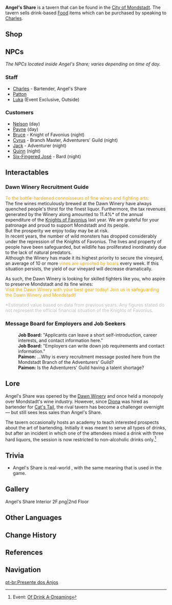 {{About|the location|the soundtrack|Angel's Share (Soundtrack)}}
{{Location Infobox
|image        = <gallery>
Angel's Share Exterior.png|Exterior
Angel's Share Interior 1F.png|Interior
</gallery>
|type         = Point of Interest
|type2        = Instance
|icon         = UI Angel's Share.png
|region       = Mondstadt
|area         = Starfell Valley
|subarea      = City of Mondstadt
}}
{{Description|The tavern is established and funded by the long-standing Dawn Winery. According to Charles the bartender, a small portion of the liquor in cellars would be absorbed by their barrels and also evaporated during distillation, so the brewers often refer to this lost portion as "the share of angels." Thus, the tavern's name: Angel's Share.|World Map description}}
'''Angel's Share''' is a tavern that can be found in the [[City of Mondstadt]]. The tavern sells drink-based [[Food]] items which can be purchased by speaking to [[Charles]].

==Shop==
{{Vendor|Charles}}

==NPCs==
''The NPCs located inside Angel's Share; varies depending on time of day.''

===Staff===
* [[Charles]] - Bartender, Angel's Share
* [[Patton]]
* [[Luka]] (Event Exclusive, Outside)

===Customers===
* [[Nelson]] (day)
* [[Payne]] (day)
* [[Bruce]] - Knight of Favonius (night)
* [[Cyrus]] - Branch Master, Adventurers' Guild (night)
* [[Jack]] - Adventurer (night)
* [[Quinn]] (night)
* [[Six-Fingered José]] - Bard (night)

==Interactables==
===Dawn Winery Recruitment Guide===
{{Dialogue start}}
<span style="color:orange;">To the battle-hardened connoisseurs of fine wines and fighting arts:</span><br />
The fine wines meticulously brewed at the Dawn Winery have always quenched people's thirst for the finest liquor. Furthermore, the tax revenues generated by the Winery along amounted to 11.4%* of the annual expenditure of the [[Knights of Favonius]] last year. We are grateful for your patronage and proud to support Mondstadt and its people.<br />
But the prosperity we enjoy today may be at risk.<br />
In recent years, the number of wild monsters has dropped considerably under the repression of the Knights of Favonius. The lives and property of people have been safeguarded, but wildlife has proliferated inordinately due to the lack of natural predators.<br />
Although the Winery has made it its highest priority to secure the vineyard, an average of 10 or more <span style="color:orange;">vines are uprooted by boars</span> every week. If this situation persists, the yield of our vineyard will decrease dramatically.

As such, the Dawn Winery is looking for skilled fighters like you, who aspire to preserve Mondstadt and its fine wines:<br />
<span style="color:orange;">Visit the Dawn Winery with your best gear today! Join us in safeguarding the Dawn Winery and Mondstadt!</span>

<span style="color:#BFBFBF">*Estimated value based on data from previous years. Any figures stated do not represent the official financial situation of the Knights of Favonius.</span>
{{Dialogue end}}

===Message Board for Employers and Job Seekers===
{{Dialogue start}}
:'''Job Board:''' "Applicants can leave a short self-introduction, career interests, and contact information here."
:'''Job Board:''' "Employers can write down job requirements and contact information."
:'''Paimon:''' ...Why is every recruitment message posted here from the Mondstadt Branch of the Adventurers' Guild?
:'''Paimon:''' Is the Adventurers' Guild having a talent shortage?
{{Dialogue end}}

==Lore==
Angel's Share was opened by the [[Dawn Winery]] and once held a monopoly over Mondstadt's wine industry. However, since [[Diona]] was hired as bartender for [[Cat's Tail]], the rival tavern has become a challenger overnight &mdash; but still sees less sales than Angel's Share.

The tavern occasionally hosts an academy to teach interested prospects about the art of bartending. Initially it was meant to serve all types of drinks, but after an incident in which one of the attendees mixed a drink with three hard liquors, the session is now restricted to non-alcoholic drinks only.<ref>Event: [[Of Drink A-Dreaming]]</ref>

==Trivia==
*Angel's Share is real-world {{w|Angel's share|wine brewers' slang}}, with the same meaning that is used in the game.

==Gallery==
<gallery hideaddbutton="true" captionalign="center">
Angel's Share Interior 2F.png|2nd Floor
</gallery>

==Other Languages==
{{Other Languages
|en      = Angel's Share
|zhs     = 天使的馈赠
|zhs_rm  = Tiānshǐ de Kuìzèng
|zht     = 天使的饋贈
|zht_rm  = Tiānshǐ de Kuìzèng
|zh_tl   = Angel's Gift
|ja      = エンジェルズシェア
|ja_rm   = Enjeruzu Shea
|ja_tl   = Angel's Share
|ko      = {{tt|천사|天使}}의 몫
|ko_rm   = Cheonsa-ui Mok
|ko_tl   = Angel's Share
|es      = Taberna El Obsequio del Ángel
|es_tl   = The Gift of the Angel Tavern
|fr      = Cadeau de l'Ange
|fr_tl   = Gift of the Angel
|ru      = «Доля ангелов»
|ru_tl   = "Angels' Share"
|th      = Angel's Share
|vi      = Quà {{tt|Tặng|贈}} Của {{tt|Thiên Sứ|天使}}
|vi_tl   = Angel's Gift
|de      = Engelsgabe
|de_tl   = Angel's Gift
|id      = Angel's Share
|pt      = Presente de Anjo
|pt_tl   = Angel's Gift
}}

==Change History==
{{Change History|1.0}}

==References==
{{Reflist}}

==Navigation==
{{PoI Navbox|Mondstadt}}

[[pt-br:Presente dos Anjos]]